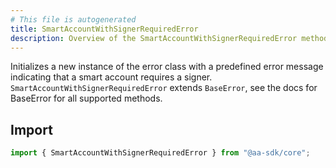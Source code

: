 ```yaml
---
# This file is autogenerated
title: SmartAccountWithSignerRequiredError
description: Overview of the SmartAccountWithSignerRequiredError method
---
```



Initializes a new instance of the error class with a predefined error message indicating that a smart account requires a signer.
<Note>
`SmartAccountWithSignerRequiredError` extends `BaseError`, see the docs for BaseError for all supported methods.
</Note>

## Import

```ts
import { SmartAccountWithSignerRequiredError } from "@aa-sdk/core";
```
